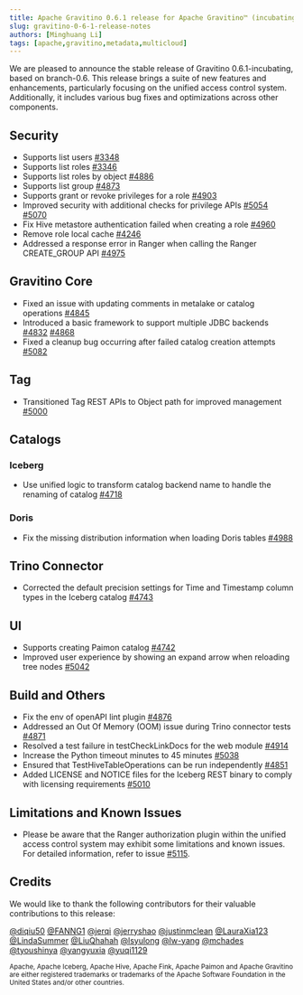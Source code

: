 ```yaml
---
title: Apache Gravitino 0.6.1 release for Apache Gravitino™ (incubating)
slug: gravitino-0-6-1-release-notes
authors: [Minghuang Li]
tags: [apache,gravitino,metadata,multicloud]
---
```


We are pleased to announce the stable release of Gravitino 0.6.1-incubating, based on branch-0.6.
This release brings a suite of new features and enhancements, particularly focusing on the unified
access control system. Additionally, it includes various bug fixes and optimizations across other 
components.

## Security

- Supports list users [#3348](https://github.com/apache/gravitino/issues/3348)
- Supports list roles [#3346](https://github.com/apache/gravitino/issues/3346)
- Supports list roles by object [#4886](https://github.com/apache/gravitino/issues/4886)
- Supports list group [#4873](https://github.com/apache/gravitino/issues/4873)
- Supports grant or revoke privileges for a role [#4903](https://github.com/apache/gravitino/issues/4903)
- Improved security with additional checks for privilege APIs [#5054](https://github.com/apache/gravitino/issues/5054) [#5070](https://github.com/apache/gravitino/issues/5070)
- Fix Hive metastore authentication failed when creating a role [#4960](https://github.com/apache/gravitino/issues/4960)
- Remove role local cache [#4246](https://github.com/apache/gravitino/issues/4246)
- Addressed a response error in Ranger when calling the Ranger CREATE_GROUP API [#4975](https://github.com/apache/gravitino/issues/4975)

## Gravitino Core

- Fixed an issue with updating comments in metalake or catalog operations [#4845](https://github.com/apache/gravitino/issues/4845)
- Introduced a basic framework to support multiple JDBC backends [#4832](https://github.com/apache/gravitino/issues/4832) [#4868](https://github.com/apache/gravitino/issues/4868)
- Fixed a cleanup bug occurring after failed catalog creation attempts [#5082](https://github.com/apache/gravitino/issues/5082)

## Tag

- Transitioned Tag REST APIs to Object path for improved management [#5000](https://github.com/apache/gravitino/issues/5000)

## Catalogs

### Iceberg

- Use unified logic to transform catalog backend name to handle the renaming of catalog [#4718](https://github.com/apache/gravitino/issues/4718)

### Doris

- Fix the missing distribution information when loading Doris tables [#4988](https://github.com/apache/gravitino/issues/4988)

## Trino Connector

- Corrected the default precision settings for Time and Timestamp column types in the Iceberg catalog [#4743](https://github.com/apache/gravitino/issues/4743)

## UI

- Supports creating Paimon catalog [#4742](https://github.com/apache/gravitino/issues/4742)
- Improved user experience by showing an expand arrow when reloading tree nodes [#5042](https://github.com/apache/gravitino/issues/5042)

## Build and Others

- Fix the env of openAPI lint plugin [#4876](https://github.com/apache/gravitino/issues/4876)
- Addressed an Out Of Memory (OOM) issue during Trino connector tests [#4871](https://github.com/apache/gravitino/issues/4871)
- Resolved a test failure in testCheckLinkDocs for the web module [#4914](https://github.com/apache/gravitino/issues/4914)
- Increase the Python timeout minutes to 45 minutes [#5038](https://github.com/apache/gravitino/issues/5038)
- Ensured that TestHiveTableOperations can be run independently [#4851](https://github.com/apache/gravitino/issues/4851)
- Added LICENSE and NOTICE files for the Iceberg REST binary to comply with licensing requirements [#5010](https://github.com/apache/gravitino/issues/5010)

## Limitations and Known Issues

- Please be aware that the Ranger authorization plugin within the unified access control system may exhibit some limitations and known issues. For detailed information, refer to issue [#5115](https://github.com/apache/gravitino/issues/5115).

## Credits

We would like to thank the following contributors for their valuable contributions to this release:

[@diqiu50](https://github.com/diqiu50)
[@FANNG1](https://github.com/FANNG1)
[@jerqi](https://github.com/jerqi)
[@jerryshao](https://github.com/jerryshao)
[@justinmclean](https://github.com/justinmclean)
[@LauraXia123](https://github.com/LauraXia123)
[@LindaSummer](https://github.com/LindaSummer)
[@LiuQhahah](https://github.com/LiuQhahah)
[@lsyulong](https://github.com/lsyulong)
[@lw-yang](https://github.com/lw-yang)
[@mchades](https://github.com/mchades)
[@tyoushinya](https://github.com/tyoushinya)
[@yangyuxia](https://github.com/yangyuxia)
[@yuqi1129](https://github.com/yuqi1129)

<sub>Apache, Apache Iceberg, Apache Hive, Apache Fink, Apache Paimon and Apache Gravitino are either
registered trademarks or trademarks of the Apache Software Foundation in the United States 
and/or other countries.</sub>
